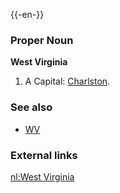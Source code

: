{{wikipedia}}
{{-en-}}

===Proper Noun===
'''West Virginia'''
#A {{USstate}}  Capital: [[Charlston]].
===See also===
*[[WV]]
===External links===
{{pedialite}}

[[nl:West Virginia]]